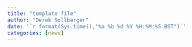 ```yaml
---
title: "template file"
author: "Derek Sollberger"
date: '`r format(Sys.time(),"%a %b %d %Y %H:%M:%S BST")`'
categories: [news]
---
```


